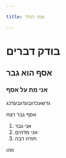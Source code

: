 ```yaml
---

title: אסף המלך

---
```




# בודק דברים

## אסף הוא גבר

### אני מת על אסף

גדשעכדגבעדגבעדכג

אסף גבר רצח



1. אני גבר
2. אני מדהים
3. תודה רבה

וזהו